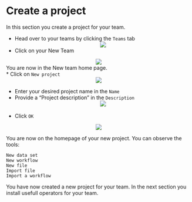 # Create a project

In this section you create a project for your team.

* Head over to your teams by clicking the `Teams` tab
<center><img src="images/click_on_teams.png"></center>

* Click on your New Team

<center><img src="images/click_on_new_team.png"></center>

You are now in the New team home page.\
* Click on `New project`
<center><img src="images/click_on_new_project.png"></center>

* Enter your desired project name in the `Name`
* Provide a "Project description" in the `Description`
<center><img src="images/give_name_to_project.png"></center>
\
* Click `OK`

<center><img src="images/view_completed_project.png"></center>


You are now on the homepage of your new project.
You can observe the tools:


`New data set`  
    `New workflow`  
    `New file`  
    `Import file`  
    `Import a workflow`  

You have now created a new project for your team. In the next section you install usefull operators for your team.